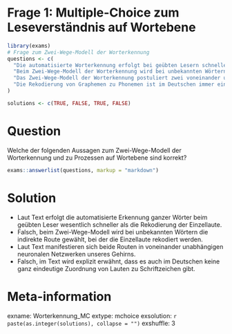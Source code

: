 ##############################################
# Frage 1: Multiple-Choice zum Leseverständnis auf Wortebene
##############################################

```r
library(exams)
# Frage zum Zwei-Wege-Modell der Worterkennung
questions <- c(
  "Die automatisierte Worterkennung erfolgt bei geübten Lesern schneller als die Rekodierung der Einzellaute.",
  "Beim Zwei-Wege-Modell der Worterkennung wird bei unbekannten Wörtern die direkte Route aktiviert.",
  "Das Zwei-Wege-Modell der Worterkennung postuliert zwei voneinander unabhängige Verarbeitungswege.",
  "Die Rekodierung von Graphemen zu Phonemen ist im Deutschen immer eindeutig."
)

solutions <- c(TRUE, FALSE, TRUE, FALSE)
```

Question
=====

Welche der folgenden Aussagen zum Zwei-Wege-Modell der Worterkennung und zu Prozessen auf Wortebene sind korrekt?

```r
exams::answerlist(questions, markup = "markdown")
```

Solution
======
* Laut Text erfolgt die automatisierte Erkennung ganzer Wörter beim geübten Leser wesentlich schneller als die Rekodierung der Einzellaute.
* Falsch, beim Zwei-Wege-Modell wird bei unbekannten Wörtern die indirekte Route gewählt, bei der die Einzellaute rekodiert werden.
* Laut Text manifestieren sich beide Routen in voneinander unabhängigen neuronalen Netzwerken unseres Gehirns.
* Falsch, im Text wird explizit erwähnt, dass es auch im Deutschen keine ganz eindeutige Zuordnung von Lauten zu Schriftzeichen gibt.

Meta-information
===============
exname: Worterkennung_MC
extype: mchoice
exsolution: `r paste(as.integer(solutions), collapse = "")`
exshuffle: 3